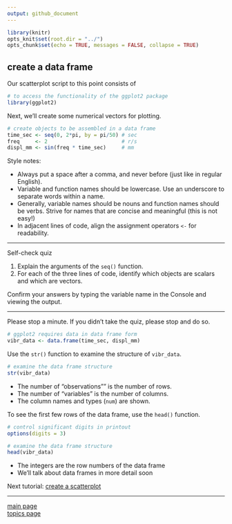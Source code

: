 ```yaml
---
output: github_document
---
```


```r
library(knitr)
opts_knit$set(root.dir = "../")
opts_chunk$set(echo = TRUE, messages = FALSE, collapse = TRUE)
```

## create a data frame 

Our scatterplot script to this point consists of

```r
# to access the functionality of the ggplot2 package 
library(ggplot2)
```

Next, we'll create some numerical vectors for plotting. 

```r
# create objects to be assembled in a data frame
time_sec <- seq(0, 2*pi, by = pi/50) # sec
freq     <- 2                        # r/s
displ_mm <- sin(freq * time_sec)     # mm
```

Style notes: 

- Always put a space after a comma, and never before (just like in regular English).
- Variable and function names should be lowercase. Use an underscore to separate words within a name. 
- Generally, variable names should be nouns and function names should be verbs. Strive for names that are concise and meaningful (this is not easy!)
- In adjacent lines of code, align the assignment operators `<-` for readability. 

---

Self-check quiz

1. Explain the arguments of the `seq()` function.  
2. For each of the three lines of code, identify which objects are scalars and which are vectors.  

Confirm your answers by typing the variable name in the Console and viewing the output. 

---

Please stop a minute. If you didn't take the quiz, please stop and do so. 



```r
# ggplot2 requires data in data frame form
vibr_data <- data.frame(time_sec, displ_mm)
```

Use the `str()` function to examine the structure of `vibr_data`. 

```r
# examine the data frame structure
str(vibr_data)
```

- The number of "observations"" is the number of rows. 
- The number of "variables" is the number of columns. 
- The column names and types (`num`) are shown. 

To see the first few rows of the data frame, use the `head()` function. 

```r
# control significant digits in printout
options(digits = 3) 

# examine the data frame structure
head(vibr_data)
```

- The integers are the row numbers of the data frame 
- We'll talk about data frames in more detail soon  







Next tutorial: [create a scatterplot](tut-0304_create-scatterplot.md)

---

[main page](../README.md)<br> 
[topics page](README-by-topic.md)

